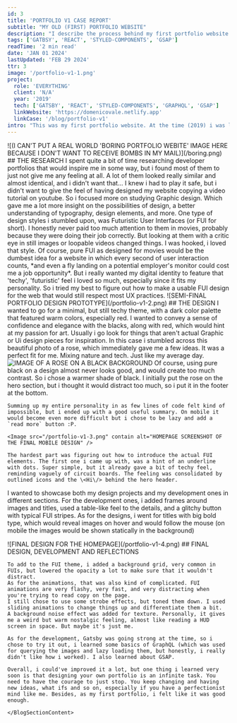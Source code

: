 ```yaml
---
id: 3
title: 'PORTFOLIO V1 CASE REPORT'
subtitle: "MY OLD (FIRST) PORTFOLIO WEBSITE"
description: "I describe the process behind my first portfolio website. They say you never forget your first time, so let's test the theory out..."
tags: ['GATBSY', 'REACT', 'STYLED-COMPONENTS', 'GSAP']
readTime: '2 min read'
date: 'JAN 01 2024'
lastUpdated: 'FEB 29 2024'
ttr: 3
image: '/portfolio-v1-1.png'
project:
  role: 'EVERYTHING'
  client: 'N/A'
  year: '2019'
  tech: ['GATSBY', 'REACT', 'STYLED-COMPONENTS', 'GRAPHQL', 'GSAP']
  linkWebsite: 'https://domenicovale.netlify.app'
  linkCase: '/blog/portfolio-v1'
intro: "This was my first portfolio website. At the time (2019) i was learning both UI / Graphic design and development at the same time. One of the things that i really didn't want was for my website to look like every other average website at the time. Of course, i understood that it was a simply an UX matter, why change something that has been demonstrated to work? But at the same time i already started thinking about how to change things up and make websites more unique and memorable. I wanted my websites to be enjoyable, and make people think \"wow, this is a nice website\", instead of \"this is another website\". Mind you, at the time i had no idea of \"awwwards-like\", creative websites. My main goal was getting a front-end development job, not UI designer, so i wanted to play it safe."
---
```


<BlogSection>
    ![(I CAN'T PUT A REAL WORLD 'BORING PORTFOLIO WEBITE' IMAGE HERE BECAUSE I DON'T WANT TO RECEIVE BOMBS IN MY MAIL)](/boring.png)
    <BlogSectionContent>
    ## THE RESEARCH
    I spent quite a bit of time researching developer portfolios that would inspire me in some way, but i found most of them to just not give me any feeling at all. A lot of them looked really similar and almost identical, and i didn't want that...
    I knew i had to play it safe, but i didn't want to give the feel of having designed my website copying a video tutorial on youtube. So i focused more on studying Graphic design. Which gave me a lot more insight on the possibilities of design, a better understanding of typography, design elements, and more. One type of design styles i stumbled upon, was Futuristic User Interfaces (or FUI for short). I honestly never paid too much attention to them in movies, probably because they were doing their job correctly. But looking at them with a critic eye in still images or loopable videos changed things. I was hooked, i loved that style. Of course, pure FUI as designed for movies would be the dumbest idea for a website in which every second of user interaction counts, *and even a fly landing on a potential employer's monitor could cost me a job opportunity*. But i really wanted my digital identity to feature that 'techy', 'futuristic' feel i loved so much, especially since it fits my personality. So i tried my best to figure out how to make a usable FUI design for the web that would still respect most UX practices.
    </BlogSectionContent>
</BlogSection>

<BlogSection>
    ![SEMI-FINAL PORTFOLIO DESIGN PROTOTYPE](/portfolio-v1-2.png)
    <BlogSectionContent>
    ## THE DESIGN
    I wanted to go for a minimal, but still techy theme, with a dark color palette that featured warm colors, especially red. I wanted to convey a sense of confidence and elegance with the blacks, along with red, which would hint at my passion for art.
    Usually i go look for things that aren't actual Graphic or Ui design pieces for inspiration. In this case i stumbled across this beautiful photo of a rose, which immediately gave me a few ideas. It was a perfect fit for me. Mixing nature and tech. Just like my average day.
    <Image src="/rose.png" alt="IMAGE OF A ROSE ON A BLACK BACKGROUND" />
    Of course, using pure black on a design almost never looks good, and would create too much contrast. So i chose a warmer shade of black.
    I initially put the rose on the hero section, but i thought it would distract too much, so i put it in the footer at the bottom.

    Summing up my entire personality in as few lines of code felt kind of impossible, but i ended up with a good useful summary. On mobile it would become even more difficult but i chose to be lazy and add a `read more` button :P.

    <Image src="/portfolio-v1-3.png" contain alt="HOMEPAGE SCREENSHOT OF THE FINAL MOBILE DESIGN" />

    The hardest part was figuring out how to introduce the actual FUI elements. The first one i came up with, was a hint of an underline with dots. Super simple, but it already gave a bit of techy feel, reminding vaguely of circuit boards. The feeling was consolidated by outlined icons and the \<Hi\/> behind the hero header. 

  I wanted to showcase both my design projects and my development ones in different sections. For the development ones, i added frames around images and titles, used a table-like feel to the details, and a glitchy button with typical FUI stripes. As for the designs, i went for titles with big bold type, which would reveal images on hover and would follow the mouse (on mobile the images would be shown statically in the background)
    </BlogSectionContent>
</BlogSection>

<BlogSection>
    ![FINAL DESIGN FOR THE HOMEPAGE](/portfolio-v1-4.png)
    <BlogSectionContent>
    ## FINAL DESIGN, DEVELOPMENT AND REFLECTIONS
   
    To add to the FUI theme, i added a background grid, very common in FUIs, but lowered the opacity a lot to make sure that it wouldn't distract.
    As for the animations, that was also kind of complicated. FUI animations are very flashy, very fast, and very distracting when you're trying to read copy on the page.
    I still chose to use some strobe effects, but toned them down. I used sliding animations to change things up and differentiate them a bit.
    A background noise effect was added for texture. Personally, it gives me a weird but warm nostalgic feeling, almost like reading a HUD screen in space. But maybe it's just me.

    As for the development, Gatsby was going strong at the time, so i chose to try it out, i learned some basics of GraphQL (which was used for querying the images and lazy loading them, but honestly, i really didn't like how i worked). I also learned about GSAP.

    Overall, i could've improved it a lot, but one thing i learned very soon is that designing your own portfolio is an infinite task. You need to have the courage to just stop. You keep changing and having new ideas, what ifs and so on, especially if you have a perfectionist mind like me. Besides, as my first portfolio, i felt like it was good enough.

    </BlogSectionContent>
</BlogSection>
